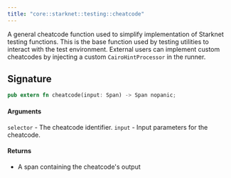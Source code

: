 ```yaml
---
title: "core::starknet::testing::cheatcode"
---
```


A general cheatcode function used to simplify implementation of Starknet testing functions.
This is the base function used by testing utilities to interact with the test
environment. External users can implement custom cheatcodes by injecting a custom
`CairoHintProcessor` in the runner.

## Signature

```rust
pub extern fn cheatcode(input: Span) -> Span nopanic;
```




#### Arguments

`selector` - The cheatcode identifier.
`input` - Input parameters for the cheatcode.
#### Returns

- A span containing the cheatcode's output

